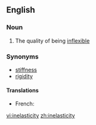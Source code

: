 ==English==

===Noun===
{{en-noun|-}}

# The quality of being [[inflexible]]

===Synonyms===
* [[stiffness]]
* [[rigidity]]

====Translations====
{{trans-top|quality of not being elastic}}
* French: {{t+|fr|inélasticité|f}}
{{trans-mid}}
{{trans-bottom}}

[[vi:inelasticity]]
[[zh:inelasticity]]